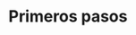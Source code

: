 ---
source-updated-at: 2025-05-16T04:52:11.000Z
translation-updated-at: 2025-06-06T16:35:41.601Z
title: Primeros pasos
description: Aprende a crear aplicaciones web full-stack con Next.js.
---